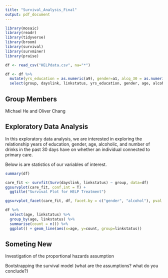 ```yaml
---
title: "Survival_Analysis_Final"
output: pdf_document
---
```


```r
library(mosaic)
library(readr)
library(tidyverse)
library(broom)
library(survival)
library(survminer)
library(praise)
```


```r
df <- read_csv("HELPdata.csv", na="*")
```

```r
df <- df %>%
  mutate(yrs_education = as.numeric(a9), gender=a1, alcq_30 = as.numeric(alcq_30)) %>% 
  select(group, dayslink, linkstatus, yrs_education, gender, age, alcohol, alcq_30)
```

## Group Members

Michael He and Oliver Chang

## Exploratory Data Analysis

In this exploratory data analysis, we are interested in exploring the relationship years of education, gender, age, alcoholic, and number of drinks in the past 30 days have on whether an individual connected to primary care. 

Below is are statistics of our variables of interest. 
```r
summary(df)
```


```r
care_fit <- survfit(Surv(dayslink, linkstatus) ~ group, data=df)
ggsurvplot(care_fit, conf.int = T) + 
  ggtitle("Survival Plot for HELP Treatment")
```

```r
ggsurvplot_facet(care_fit, df, facet.by = c("gender", "alcohol"), pval = TRUE)
```


```r
df %>% 
  select(age, linkstatus) %>% 
  group_by(age, linkstatus) %>% 
  summarise(count = n()) %>% 
  ggplot() + geom_line(aes(x=age, y=count, group=linkstatus))
```

## Someting New

Investigation of the proportional hazards assumption

Bootstrapping the survival model (what are the assumptions?  what do you conclude?)


